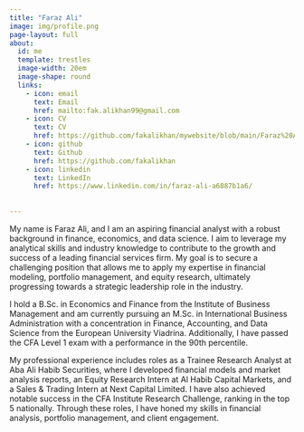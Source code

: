 ---
title: "Faraz Ali"
image: img/profile.png
page-layout: full
about:
  id: me
  template: trestles
  image-width: 20em
  image-shape: round
  links:
    - icon: email
      text: Email
      href: mailto:fak.alikhan99@gmail.com
    - icon: CV
      text: CV
      href: https://github.com/fakalikhan/mywebsite/blob/main/Faraz%20Ali%20Resume.pdf
    - icon: github
      text: Github
      href: https://github.com/fakalikhan
    - icon: linkedin
      text: LinkedIn
      href: https://www.linkedin.com/in/faraz-ali-a6887b1a6/
  
  
---

:::{#me}

My name is Faraz Ali, and I am an aspiring financial analyst with a robust background in finance, economics, and data science. I aim to leverage my analytical skills and industry knowledge to contribute to the growth and success of a leading financial services firm. My goal is to secure a challenging position that allows me to apply my expertise in financial modeling, portfolio management, and equity research, ultimately progressing towards a strategic leadership role in the industry.

I hold a B.Sc. in Economics and Finance from the Institute of Business Management and am currently pursuing an M.Sc. in International Business Administration with a concentration in Finance, Accounting, and Data Science from the European University Viadrina. Additionally, I have passed the CFA Level 1 exam with a performance in the 90th percentile.

My professional experience includes roles as a Trainee Research Analyst at Aba Ali Habib Securities, where I developed financial models and market analysis reports, an Equity Research Intern at Al Habib Capital Markets, and a Sales & Trading Intern at Next Capital Limited. I have also achieved notable success in the CFA Institute Research Challenge, ranking in the top 5 nationally. Through these roles, I have honed my skills in financial analysis, portfolio management, and client engagement.






:::


